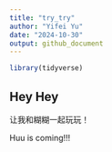 ```yaml
---
title: "try_try"
author: "Yifei Yu"
date: "2024-10-30"
output: github_document
---
```


```r
library(tidyverse)
```

## Hey Hey

让我和糊糊一起玩玩！



Huu is coming!!!